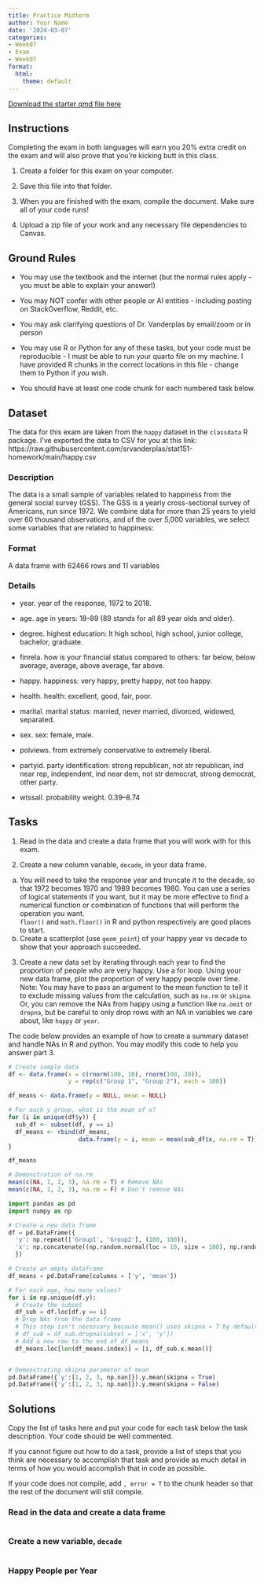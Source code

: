 ```yaml
---
title: Practice Midterm
author: Your Name
date: '2024-03-07'
categories:
- Week07
- Exam
- Week07
format:
  html:
    theme: default
---
```


[Download the starter qmd file here](https://raw.githubusercontent.com/srvanderplas/unl-stat151/main/exams/midterm.qmd)

## Instructions

Completing the exam in both languages will earn you 20% extra credit on the exam and will also prove that you're kicking butt in this class.


1. Create a folder for this exam on your computer. 

2. Save this file into that folder. 

3. When you are finished with the exam, compile the document. Make sure all of your code runs!

4. Upload a zip file of your work and any necessary file dependencies to Canvas.

## Ground Rules

-   You may use the textbook and the internet (but the normal rules apply - you must be able to explain your answer!)

-   You may NOT confer with other people or AI entities - including posting on StackOverflow, Reddit, etc.

-   You may ask clarifying questions of Dr. Vanderplas by email/zoom or in person

-   You may use R or Python for any of these tasks, but your code must be reproducible - I must be able to run your quarto file on my machine. I have provided R chunks in the correct locations in this file - change them to Python if you wish.

-   You should have at least one code chunk for each numbered task below.


## Dataset

The data for this exam are taken from the `happy` dataset in the `classdata` R package. I've exported the data to CSV for you at this link: https://raw.githubusercontent.com/srvanderplas/stat151-homework/main/happy.csv

### Description
The data is a small sample of variables related to happiness from the general social survey (GSS). The GSS is a yearly cross-sectional survey of Americans, run since 1972. We combine data for more than 25 years to yield over 60 thousand observations, and of the over 5,000 variables, we select some variables that are related to happiness:

### Format
A data frame with 62466 rows and 11 variables

### Details

- year. year of the response, 1972 to 2018.

- age. age in years: 18–89 (89 stands for all 89 year olds and older).

- degree. highest education: lt high school, high school, junior college, bachelor, graduate.

- finrela. how is your financial status compared to others: far below, below average, average, above average, far above.

- happy. happiness: very happy, pretty happy, not too happy.

- health. health: excellent, good, fair, poor.

- marital. marital status: married, never married, divorced, widowed, separated.

- sex. sex: female, male.

- polviews. from extremely conservative to extremely liberal.

- partyid. party identification: strong republican, not str republican, ind near rep, independent, ind near dem, not str democrat, strong democrat, other party.

- wtssall. probability weight. 0.39–8.74

## Tasks

1. Read in the data and create a data frame that you will work with for this exam.

2. Create a new column variable, `decade`, in your data frame. 
  a. You will need to take the response year and truncate it to the decade, so that 1972 becomes 1970 and 1989 becomes 1980. You can use a series of logical statements if you want, but it may be more effective to find a numerical function or combination of functions that will perform the operation you want.    
`floor()` and `math.floor()` in R and python respectively are good places to start. 
  b. Create a scatterplot (use `geom_point`) of your happy year vs decade to show that your approach succeeded.

3. Create a new data set by iterating through each year to find the proportion of people who are very happy. Use a for loop. Using your new data frame, plot the proportion of very happy people over time.    
Note: You may have to pass an argument to the mean function to tell it to exclude missing values from the calculation, such as `na.rm` or `skipna`. Or, you can remove the NAs from happy using a function like `na.omit` or `dropna`, but be careful to only drop rows with an NA in variables we care about, like `happy` or `year`.

The code below provides an example of how to create a summary dataset and handle NAs in R and python. You may modify this code to help you answer part 3.

```r
# Create sample data
df <- data.frame(x = c(rnorm(100, 10), rnorm(100, 20)),
                 y = rep(c("Group 1", "Group 2"), each = 100))

df_means <- data.frame(y = NULL, mean = NULL)

# For each y group, what is the mean of x?
for (i in unique(df$y)) {
  sub_df <- subset(df, y == i)
  df_means <- rbind(df_means, 
                    data.frame(y = i, mean = mean(sub_df$x, na.rm = T)))
}

df_means

# Demonstration of na.rm
mean(c(NA, 1, 2, 3), na.rm = T) # Remove NAs
mean(c(NA, 1, 2, 3), na.rm = F) # Don't remove NAs
```

```python
import pandas as pd
import numpy as np

# Create a new data frame
df = pd.DataFrame({
  'y': np.repeat(['Group1', 'Group2'], (100, 100)), 
  'x': np.concatenate((np.random.normal(loc = 10, size = 100), np.random.normal(loc = 12, size = 100)), axis = None)
  })

# Create an empty dataframe
df_means = pd.DataFrame(columns = ['y', 'mean'])

# For each age, how many values?
for i in np.unique(df.y):
  # Create the subset
  df_sub = df.loc[df.y == i]
  # Drop NAs from the data frame
  # This step isn't necessary because mean() uses skipna = T by default
  # df_sub = df_sub.dropna(subset = ['x', 'y']) 
  # Add a new row to the end of df_means
  df_means.loc[len(df_means.index)] = [i, df_sub.x.mean()]


# Demonstrating skipna parameter of mean
pd.DataFrame({'y':[1, 2, 3, np.nan]}).y.mean(skipna = True)
pd.DataFrame({'y':[1, 2, 3, np.nan]}).y.mean(skipna = False)
```


## Solutions

Copy the list of tasks here and put your code for each task below the task description. Your code should be well commented. 

If you cannot figure out how to do a task, provide a list of steps that you think are necessary to accomplish that task and provide as much detail in terms of how you would accomplish that in code as possible. 

If your code does not compile, add `, error = T` to the chunk header so that the rest of the document will still compile. 

### Read in the data and create a data frame

```r

```

### Create a new variable, `decade`
<!-- Create a scatterplot (use `geom_point`) of your happy year vs decade to show that your approach succeeded. -->

```r

```

### Happy People per Year
<!-- Create a new data set by iterating through each year to find the proportion of people who are very happy. Use a for loop. Using your new data frame, plot the proportion of very happy people over time.     -->

```r

```

